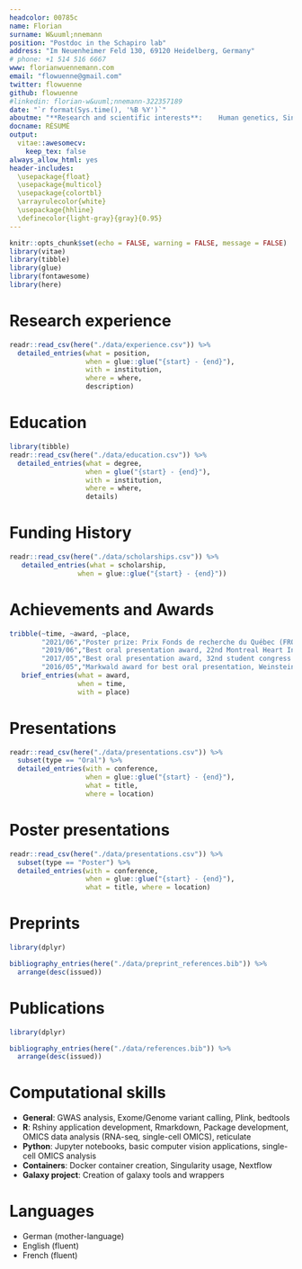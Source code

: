 ```yaml
---
headcolor: 00785c
name: Florian
surname: W&uuml;nnemann
position: "Postdoc in the Schapiro lab"
address: "Im Neuenheimer Feld 130, 69120 Heidelberg, Germany"
# phone: +1 514 516 6667
www: florianwuennemann.com
email: "flowuenne@gmail.com"
twitter: flowuenne
github: flowuenne
#linkedin: florian-w&uuml;nnemann-322357189
date: "`r format(Sys.time(), '%B %Y')`"
aboutme: "**Research and scientific interests**:	Human genetics, Single cell OMICS, Heart development, Bioinformatics, Machine Learning, Computer vision, Open source software"
docname: RÉSUMÉ
output: 
  vitae::awesomecv:
    keep_tex: false
always_allow_html: yes
header-includes:
  \usepackage{float}
  \usepackage{multicol}
  \usepackage{colortbl}
  \arrayrulecolor{white}
  \usepackage{hhline}
  \definecolor{light-gray}{gray}{0.95}
---
```


```r
knitr::opts_chunk$set(echo = FALSE, warning = FALSE, message = FALSE)
library(vitae)
library(tibble)
library(glue)
library(fontawesome)
library(here)
```

\faIcon{flask} Research experience
============================

```r
readr::read_csv(here("./data/experience.csv")) %>% 
  detailed_entries(what = position, 
                   when = glue::glue("{start} - {end}"),
                   with = institution,
                   where = where,
                   description)
```


\faIcon{university} Education
============================

```r
library(tibble)
readr::read_csv(here("./data/education.csv")) %>%
  detailed_entries(what = degree,
                   when = glue("{start} - {end}"),
                   with = institution,
                   where = where,
                   details)
```

\faIcon{dollar-sign} Funding History
============================

```r
readr::read_csv(here("./data/scholarships.csv")) %>% 
   detailed_entries(what = scholarship, 
                 when = glue::glue("{start} - {end}"))
```


\faIcon{award} Achievements and Awards
============================

```r
tribble(~time, ~award, ~place,
        "2021/06","Poster prize: Prix Fonds de recherche du Québec (FRQS) (Recherche fondamentale doctorale / Postdoc)","Montreal,Canada",
        "2019/06","Best oral presentation award, 22nd Montreal Heart Institute research day","Montreal,Canada",
        "2017/05","Best oral presentation award, 32nd student congress at the CHU Sainte-Justine","Montreal, Canada",
        "2016/05","Markwald award for best oral presentation, Weinstein Cardiovascular Development and Regeneration Conference 2016","Durham, USA") %>%
   brief_entries(what = award,
                 when = time, 
                 with = place)
```

\newpage
\faIcon{file-powerpoint} Presentations
============================

```r
readr::read_csv(here("./data/presentations.csv")) %>% 
  subset(type == "Oral") %>%
  detailed_entries(with = conference, 
                   when = glue::glue("{start} - {end}"), 
                   what = title,
                   where = location)
```

\faIcon{chalkboard-teacher} Poster presentations
============================

```r
readr::read_csv(here("./data/presentations.csv")) %>% 
  subset(type == "Poster") %>%
  detailed_entries(with = conference, 
                   when = glue::glue("{start} - {end}"), 
                   what = title, where = location)
```

\faIcon{scroll} Preprints
============================

```r
library(dplyr)

bibliography_entries(here("./data/preprint_references.bib")) %>%
  arrange(desc(issued))
```

\faIcon{scroll} Publications
============================

```r
library(dplyr)

bibliography_entries(here("./data/references.bib")) %>%
  arrange(desc(issued))
```

\faIcon{laptop-code} Computational skills
============================

- **General**: GWAS analysis, Exome/Genome variant calling, Plink, bedtools
- **R**: Rshiny application development, Rmarkdown, Package development, OMICS data analysis (RNA-seq, single-cell OMICS), reticulate
- **Python**: Jupyter notebooks, basic computer vision applications, single-cell OMICS analysis
- **Containers**: Docker container creation, Singularity usage, Nextflow
- **Galaxy project**: Creation of galaxy tools and wrappers

\faIcon{language} Languages
============================

- German (mother-language)
- English (fluent)
- French (fluent)